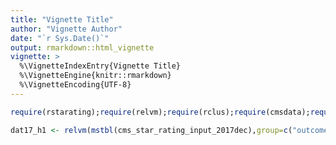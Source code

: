 ```yaml
---
title: "Vignette Title"
author: "Vignette Author"
date: "`r Sys.Date()`"
output: rmarkdown::html_vignette
vignette: >
  %\VignetteIndexEntry{Vignette Title}
  %\VignetteEngine{knitr::rmarkdown}
  %\VignetteEncoding{UTF-8}
---
```


```r
require(rstarating);require(relvm);require(rclus);require(cmsdata);require(reshape2);require(dplyr)
```

```r
dat17_h1 <- relvm(mstbl(cms_star_rating_input_2017dec),group=c("outcome_mort","outcome_readm"))
```












